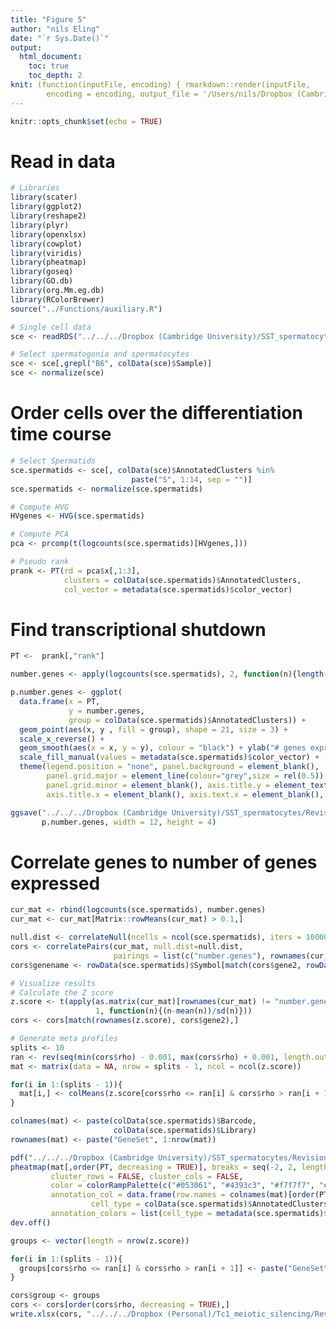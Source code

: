 ```yaml
---
title: "Figure 5"
author: "nils Eling"
date: "`r Sys.Date()`"
output: 
  html_document:
    toc: true
    toc_depth: 2
knit: (function(inputFile, encoding) { rmarkdown::render(inputFile, 
        encoding = encoding, output_file = '/Users/nils/Dropbox (Cambridge University)/SST_spermatocytes/Analysis/Figures/Fig_5/Fig_5.html') })
---
```


```r
knitr::opts_chunk$set(echo = TRUE)
```

# Read in data

```r
# Libraries
library(scater)
library(ggplot2)
library(reshape2)
library(plyr)
library(openxlsx)
library(cowplot)
library(viridis)
library(pheatmap)
library(goseq)
library(GO.db)
library(org.Mm.eg.db)
library(RColorBrewer)
source("../Functions/auxiliary.R")

# Single cell data
sce <- readRDS("../../../Dropbox (Cambridge University)/SST_spermatocytes/Analysis/data/10X_data/SCE_all.rds")

# Select spermatogonia and spermatocytes
sce <- sce[,grepl("B6", colData(sce)$Sample)]
sce <- normalize(sce)
```

# Order cells over the differentiation time course

```r
# Select Spermatids
sce.spermatids <- sce[, colData(sce)$AnnotatedClusters %in% 
                           paste("S", 1:14, sep = "")]
sce.spermatids <- normalize(sce.spermatids)

# Compute HVG
HVgenes <- HVG(sce.spermatids)

# Compute PCA
pca <- prcomp(t(logcounts(sce.spermatids)[HVgenes,]))

# Pseudo rank
prank <- PT(rd = pca$x[,1:3], 
            clusters = colData(sce.spermatids)$AnnotatedClusters,
            col_vector = metadata(sce.spermatids)$color_vector)
```

# Find transcriptional shutdown

```r
PT <-  prank[,"rank"]

number.genes <- apply(logcounts(sce.spermatids), 2, function(n){length(which(n>0))})

p.number.genes <- ggplot(
  data.frame(x = PT,
             y = number.genes,
             group = colData(sce.spermatids)$AnnotatedClusters)) + 
  geom_point(aes(x, y , fill = group), shape = 21, size = 3) +
  scale_x_reverse() + 
  geom_smooth(aes(x = x, y = y), colour = "black") + ylab("# genes expressed") +
  scale_fill_manual(values = metadata(sce.spermatids)$color_vector) + 
  theme(legend.position = "none", panel.background = element_blank(), 
        panel.grid.major = element_line(colour="grey",size = rel(0.5)), 
        panel.grid.minor = element_blank(), axis.title.y = element_text(size = 15), 
        axis.title.x = element_blank(), axis.text.x = element_blank(), axis.ticks.x = element_blank())

ggsave("../../../Dropbox (Cambridge University)/SST_spermatocytes/Revisions/Results/New_figures/Fig_6/NoGenes.pdf", 
       p.number.genes, width = 12, height = 4)
```

# Correlate genes to number of genes expressed

```r
cur_mat <- rbind(logcounts(sce.spermatids), number.genes)
cur_mat <- cur_mat[Matrix::rowMeans(cur_mat) > 0.1,]

null.dist <- correlateNull(ncells = ncol(sce.spermatids), iters = 100000)
cors <- correlatePairs(cur_mat, null.dist=null.dist, 
                       pairings = list(c("number.genes"), rownames(cur_mat)))
cors$genename <- rowData(sce.spermatids)$Symbol[match(cors$gene2, rowData(sce.spermatids)$ID)]

# Visualize results
# Calculate the Z score
z.score <- t(apply(as.matrix(cur_mat)[rownames(cur_mat) != "number.genes",],
                   1, function(n){(n-mean(n))/sd(n)}))
cors <- cors[match(rownames(z.score), cors$gene2),]

# Generate meta profiles 
splits <- 10
ran <- rev(seq(min(cors$rho) - 0.001, max(cors$rho) + 0.001, length.out = splits))
mat <- matrix(data = NA, nrow = splits - 1, ncol = ncol(z.score))

for(i in 1:(splits - 1)){
  mat[i,] <- colMeans(z.score[cors$rho <= ran[i] & cors$rho > ran[i + 1],])
}

colnames(mat) <- paste(colData(sce.spermatids)$Barcode,
                       colData(sce.spermatids)$Library)
rownames(mat) <- paste("GeneSet", 1:nrow(mat))

pdf("../../../Dropbox (Cambridge University)/SST_spermatocytes/Revisions/Results/New_figures/Fig_6/TranscriptionalShotdown.pdf", onefile = FALSE)
pheatmap(mat[,order(PT, decreasing = TRUE)], breaks = seq(-2, 2, length.out = 100),
         cluster_rows = FALSE, cluster_cols = FALSE, 
         color = colorRampPalette(c("#053061", "#4393c3", "#f7f7f7", "#d6604d", "#67001f"))(100),
         annotation_col = data.frame(row.names = colnames(mat)[order(PT, decreasing = TRUE)],
                  cell_type = colData(sce.spermatids)$AnnotatedClusters[order(PT, decreasing = TRUE)]),
         annotation_colors = list(cell_type = metadata(sce.spermatids)$color_vector), show_colnames = FALSE)
dev.off()

groups <- vector(length = nrow(z.score))

for(i in 1:(splits - 1)){
  groups[cors$rho <= ran[i] & cors$rho > ran[i + 1]] <- paste("GeneSet", i)
}

cors$group <- groups
cors <- cors[order(cors$rho, decreasing = TRUE),]
write.xlsx(cors, "../../../Dropbox (Personal)/Tc1_meiotic_silencing/Revisions/Figures/Supplemental Tables/Table_S10.xlsx")
```